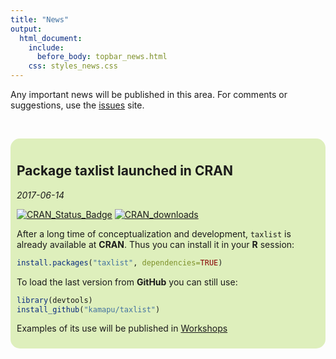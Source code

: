 ---
title: "News"
output:
  html_document:
    include:
      before_body: topbar_news.html
    css: styles_news.css
---

Any important news will be published in this area.
For comments or suggestions, use the
[issues](https://github.com/kamapu/kamapu.github.io/issues) site.

<br/>

<div style="background-color: #deefbc; text-align: left; padding: 10px;
border-radius: 15px">

# Package taxlist launched in CRAN
*2017-06-14*

[![CRAN_Status_Badge](http://www.r-pkg.org/badges/version/taxlist)](https://cran.r-project.org/package=taxlist)
[![CRAN_downloads](http://cranlogs.r-pkg.org/badges/taxlist)](http://cran.rstudio.com/web/packages/taxlist/index.html)

After a long time of conceptualization and development, `taxlist` is already
available at **CRAN**.
Thus you can install it in your **R** session:

```{r install_cran, eval=FALSE}
install.packages("taxlist", dependencies=TRUE)
```

To load the last version from **GitHub** you can still use:

```{r install_github, eval=FALSE}
library(devtools)
install_github("kamapu/taxlist")
```

Examples of its use will be published in
[Workshops](https://kamapu.github.io/workshops.html)

</div>

<br/>
